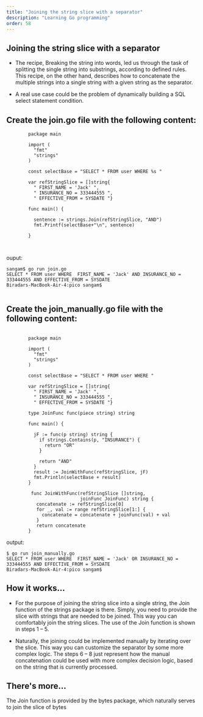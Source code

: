 ```yaml
---
title: "Joining the string slice with a separator"
description: "Learning Go programming"
order: 58
---
```



## Joining the string slice with a separator

- The recipe, Breaking the string into words, led us through the task of splitting the single string into substrings, according to defined rules. This recipe, on the other hand, describes how to concatenate the multiple strings into a single string with a given string as the separator.

- A real use case could be the problem of dynamically building a SQL select statement condition. 


## Create the join.go file with the following content:

```
        package main

        import (
          "fmt"
          "strings"
        )

        const selectBase = "SELECT * FROM user WHERE %s "

        var refStringSlice = []string{
          " FIRST_NAME = 'Jack' ",
          " INSURANCE_NO = 333444555 ",
          " EFFECTIVE_FROM = SYSDATE "}

        func main() {

          sentence := strings.Join(refStringSlice, "AND")
          fmt.Printf(selectBase+"\n", sentence)

        }



```
ouput: 
```
sangam$ go run join.go
SELECT * FROM user WHERE  FIRST_NAME = 'Jack' AND INSURANCE_NO = 333444555 AND EFFECTIVE_FROM = SYSDATE  
Biradars-MacBook-Air-4:pico sangam$


```


## Create the join_manually.go file with the following content:

```

        package main

        import (
          "fmt"
          "strings"
        )

        const selectBase = "SELECT * FROM user WHERE "

        var refStringSlice = []string{
          " FIRST_NAME = 'Jack' ",
          " INSURANCE_NO = 333444555 ",
          " EFFECTIVE_FROM = SYSDATE "}

        type JoinFunc func(piece string) string

        func main() {

          jF := func(p string) string {
            if strings.Contains(p, "INSURANCE") {
              return "OR"
            }

            return "AND"
          }
          result := JoinWithFunc(refStringSlice, jF)
          fmt.Println(selectBase + result)
        }

         func JoinWithFunc(refStringSlice []string,
                           joinFunc JoinFunc) string {
           concatenate := refStringSlice[0]
           for _, val := range refStringSlice[1:] {
             concatenate = concatenate + joinFunc(val) + val
           }
           return concatenate
        }

```
output: 

```
$ go run join_manually.go
SELECT * FROM user WHERE  FIRST_NAME = 'Jack' OR INSURANCE_NO = 333444555 AND EFFECTIVE_FROM = SYSDATE 
Biradars-MacBook-Air-4:pico sangam$ 
```

## How it works...

- For the purpose of joining the string slice into a single string, the Join function of the strings package is there. Simply, you need to provide the slice with strings that are needed to be joined. This way you can comfortably join the string slices. The use of the Join function is shown in steps 1 – 5.

- Naturally, the joining could be implemented manually by iterating over the slice. This way you can customize the separator by some more complex logic. The steps 6 – 8 just represent how the manual concatenation could be used with more complex decision logic, based on the string that is currently processed.

## There's more...

The Join function is provided by the bytes package, which naturally serves to join the slice of bytes
